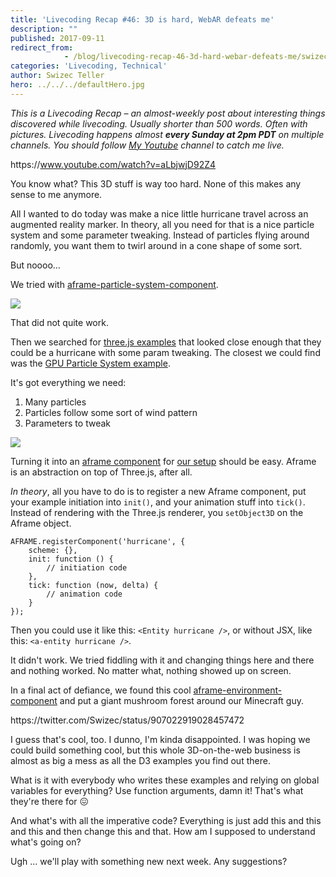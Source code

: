 ```yaml
---
title: 'Livecoding Recap #46: 3D is hard, WebAR defeats me'
description: ""
published: 2017-09-11
redirect_from: 
            - /blog/livecoding-recap-46-3d-hard-webar-defeats-me/swizec/7786
categories: 'Livecoding, Technical'
author: Swizec Teller
hero: ../../../defaultHero.jpg
---
```

_This is a Livecoding Recap – an almost-weekly post about interesting things discovered while livecoding. Usually shorter than 500 words. Often with pictures. Livecoding happens almost **every Sunday at 2pm PDT** on multiple channels. You should follow [My Youtube](https://www.youtube.com/TheSwizec) channel to catch me live._



https&#x3A;//www.youtube.com/watch?v=aLbjwjD92Z4



You know what? This 3D stuff is way too hard. None of this makes any sense to me anymore.



All I wanted to do today was make a nice little hurricane travel across an augmented reality marker. In theory, all you need for that is a nice particle system and some parameter tweaking. Instead of particles flying around randomly, you want them to twirl around in a cone shape of some sort.



But noooo…



We tried with [aframe-particle-system-component](https://github.com/IdeaSpaceVR/aframe-particle-system-component).



![](./img/blog-wp-content-uploads-2017-09-particles-1.gif)



That did not quite work.



Then we searched for [three.js examples](https://threejs.org/examples/) that looked close enough that they could be a hurricane with some param tweaking. The closest we could find was the [GPU Particle System example](https://threejs.org/examples/#webgl_gpu_particle_system).



It's got everything we need:



1. Many particles
2. Particles follow some sort of wind pattern
3. Parameters to tweak



![](./img/blog-wp-content-uploads-2017-09-gpu-particles-system-1024x687.gif)



Turning it into an [aframe component](https://aframe.io/) for [our setup](https://github.com/Swizec/ar-js-experiment) should be easy. Aframe is an abstraction on top of Three.js, after all.



_In theory_, all you have to do is to register a new Aframe component, put your example initiation into `init()`, and your animation stuff into `tick()`. Instead of rendering with the Three.js renderer, you `setObject3D` on the Aframe object.



```
AFRAME.registerComponent('hurricane', {
    scheme: {},
    init: function () {
        // initiation code
    },
    tick: function (now, delta) {
        // animation code
    }
});
```



Then you could use it like this: `<Entity hurricane />`, or without JSX, like this: `<a-entity hurricane />`.



It didn't work. We tried fiddling with it and changing things here and there and nothing worked. No matter what, nothing showed up on screen.



In a final act of defiance, we found this cool [aframe-environment-component](https://github.com/feiss/aframe-environment-component) and put a giant mushroom forest around our Minecraft guy.



https&#x3A;//twitter.com/Swizec/status/907022919028457472



I guess that's cool, too. I dunno, I'm kinda disappointed. I was hoping we could build something cool, but this whole 3D-on-the-web business is almost as big a mess as all the D3 examples you find out there.



What is it with everybody who writes these examples and relying on global variables for everything? Use function arguments, damn it! That's what they're there for 😖



And what's with all the imperative code? Everything is just add this and this and this and then change this and that. How am I supposed to understand what's going on?



Ugh ... we'll play with something new next week. Any suggestions?